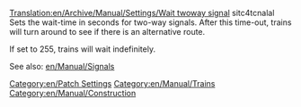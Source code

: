 [[Translation:en/Archive/Manual/Settings/Wait twoway signal]]
sitc4tcnalal
Sets the wait-time in seconds for two-way signals. After this time-out, trains will turn around to see if there is an alternative route. 

If set to 255, trains will wait indefinitely.

See also: [[en/Manual/Signals]]

[[Category:en/Patch Settings]]
[[Category:en/Manual/Trains]]
[[Category:en/Manual/Construction]]
{{en/Stub}}